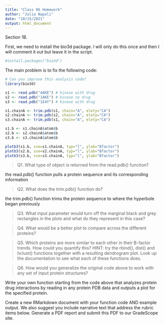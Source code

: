 ```yaml
---
title: "Class 06 Homework"
author: "Julia Napoli"
date: "10/15/2021"
output: html_document
---
```


Section 1B.

First, we need to install the bio3d package. I will only do this once and then I will comment it out but leave it in the script.

```r
#install.packages("bio3d")
```

The main problem is to fix the following code:

```r
# Can you improve this analysis code?
library(bio3d)

s1 <- read.pdb("4AKE") # kinase with drug
s2 <- read.pdb("1AKE") # kinase no drug
s3 <- read.pdb("1E4Y") # kinase with drug

s1.chainA <- trim.pdb(s1, chain="A", elety="CA")
s2.chainA <- trim.pdb(s2, chain="A", elety="CA")
s3.chainA <- trim.pdb(s1, chain="A", elety="CA")

s1.b <- s1.chainA$atom$b
s2.b <- s2.chainA$atom$b
s3.b <- s3.chainA$atom$b

plotb3(s1.b, sse=s1.chainA, typ="l", ylab="Bfactor")
plotb3(s2.b, sse=s2.chainA, typ="l", ylab="Bfactor")
plotb3(s3.b, sse=s3.chainA, typ="l", ylab="Bfactor")
```

> Q1. What type of object is returned from the read.pdb() function?

the read.pdb() function pulls a protein sequence and its corresponding information

> Q2. What does the trim.pdb() function do?

the trim.pdb() function trims the protein sequence to where the hyperbole began previously

> Q3. What input parameter would turn off the marginal black and grey rectangles in the plots and what do they represent in this case?



> Q4. What would be a better plot to compare across the different proteins?

> Q5. Which proteins are more similar to each other in their B-factor trends. How could you quantify this? HINT: try the rbind(), dist() and hclust() functions together with a resulting dendrogram plot. Look up the documentation to see what each of these functions does.

> Q6. How would you generalize the original code above to work with any set of input protein structures?

Write your own function starting from the code above that analyzes protein drug interactions by reading in any protein PDB data and outputs a plot for the specified protein.

Create a new RMarkdown document with your function code AND example output. We also suggest you include narrative text that address the rubric items below. Generate a PDF report and submit this PDF to our GradeScope site.


